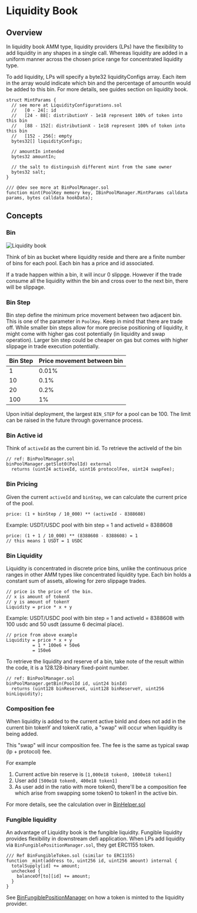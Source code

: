 
# Liquidity Book

## Overview 

In liquidity book AMM type, liquidity providers (LPs) have the flexibility to add liquidity in any shapes in a single call. Whereas liquidity are added in a uniform manner across the chosen price range for concentrated liquidity type.

To add liquidity, LPs will specify a byte32 liquidityConfigs array. Each item in the array would indicate which bin and the percentage of amountIn would be added to this bin. For more details, see guides section on liquidity book.

```solidity
struct MintParams {
  // see more at LiquidityConfigurations.sol
  //   [0 - 24[: id
  //   [24 - 88[: distributionY - 1e18 represent 100% of token into this bin
  //   [88 - 152[: distributionX - 1e18 represent 100% of token into this bin 
  //   [152 - 256[: empty
  bytes32[] liquidityConfigs;

  // amountIn intended
  bytes32 amountIn;
  
  // the salt to distinguish different mint from the same owner
  bytes32 salt;
}

/// @dev see more at BinPoolManager.sol 
function mint(PoolKey memory key, IBinPoolManager.MintParams calldata params, bytes calldata hookData);
```

## Concepts

### Bin

![Liquidity book](/v4/amm-layer-poolmanager-bin-1.png)

Think of bin as bucket where liquidity reside and there are a finite number of bins for each pool. Each bin has a price and id associated. 

<Callout type="info">
If a trade happen within a bin, it will incur 0 slippge. However if the trade consume all the liquidity within the bin and cross over to the next bin, there will be slippage.
</Callout>

### Bin Step

Bin step define the minimum price movement between two adjacent bin. This is one of the parameter in `PoolKey`. Keep in mind that there are trade off. While smaller bin steps allow for more precise positioning of liquidity, it might come with higher gas cost potentially (in liquidity and swap operation). Larger bin step could be cheaper on gas but comes with higher slippage in trade execution potentially.

| Bin Step | Price movement between bin |
| ------ | ------ |
| 1 |  0.01% |
| 10 | 0.1% |
| 20  | 0.2% |
| 100  | 1% |

Upon initial deployment, the largest `BIN_STEP` for a pool can be 100. The limit can be raised in the future through governance process.

### Bin Active id

Think of `activeId` as the current bin id. To retrieve the activeId of the bin

```solidity 
// ref: BinPoolManager.sol
binPoolManager.getSlot0(PoolId) external 
  returns (uint24 activeId, uint16 protocolFee, uint24 swapFee);
```

### Bin Pricing 

Given the current `activeId` and `binStep`, we can calculate the current price of the pool.

```solidity
price: (1 + binStep / 10_000) ** (activeId - 8388608)
```

Example: USDT/USDC pool with bin step = 1 and activeId = 8388608

```solidity
price: (1 + 1 / 10_000) ** (8388608 - 8388608) = 1
// this means 1 USDT = 1 USDC 
```

### Bin Liquidity 

Liquidity is concentrated in discrete price bins, unlike the continuous price ranges in other AMM types like concentrated liquidity type. Each bin holds a constant sum of assets, allowing for zero slippage trades.

```solidity
// price is the price of the bin.
// x is amount of tokenX 
// y is amount of tokenY 
Liquidity = price * x + y
```

Example: USDT/USDC pool with bin step = 1 and activeId = 8388608 with 100 usdc and 50 usdt (assume 6 decimal place).

```solidity
// price from above example
Liquidity = price * x + y
          = 1 * 100e6 + 50e6
          = 150e6
```

To retrieve the liquidity and reserve of a bin, take note of the result within the code, it is a 128.128-binary fixed-point number.

```solidity
// ref: BinPoolManager.sol
binPoolManager.getBin(PoolId id, uint24 binId)
  returns (uint128 binReserveX, uint128 binReserveY, uint256 binLiquidity);
```

### Composition fee

When liquidity is added to the current active binId and does not add in the current bin tokenY and tokenX ratio, a "swap" will occur when liquidity is being added.

This "swap" will incur composition fee. The fee is the same as typical swap (lp + protocol) fee.

For example 
1. Current active bin reserve is `[1,000e18 token0, 1000e18 token1]` 
2. User add `[500e18 token0, 400e18 token1]`
3. As user add in the ratio with more token0, there'll be a composition fee which arise from swapping some token0 to token1 in the active bin.

For more details, see the calculation over in [BinHelper.sol](https://github.com/pancakeswap/pancake-v4-core/blob/df64445/src/pool-bin/libraries/BinHelper.sol#L175)

### Fungible liquidity

An advantage of Liquidity book is the fungible liquidity. Fungible liquidity provides flexibility in downstream defi application. When LPs add liquidity via `BinFungiblePositionManager.sol`, they get ERC1155 token.

```solidity
/// Ref BinFungibleToken.sol (similar to ERC1155)
function _mint(address to, uint256 id, uint256 amount) internal {
  totalSupply[id] += amount;
  unchecked {
    balanceOf[to][id] += amount;
  }
}
```

See [BinFungiblePositionManager](https://github.com/pancakeswap/pancake-v4-periphery/blob/main/src/pool-bin/BinFungiblePositionManager.sol#L189) on how a token is minted to the liquidity provider.